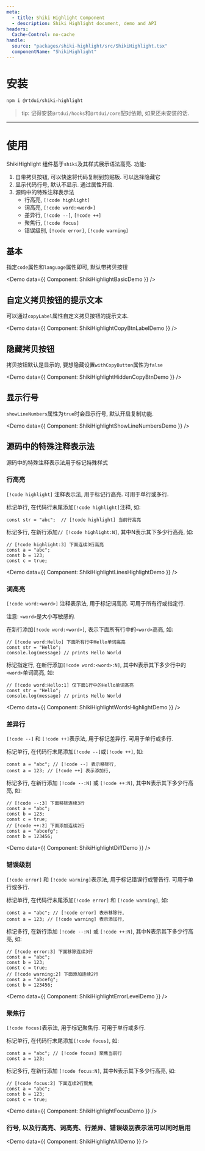 ```yaml
---
meta:
  - title: Shiki Highlight Component
  - description: Shiki Highlight document, demo and API
headers:
  Cache-Control: no-cache
handle:
  source: "packages/shiki-highlight/src/ShikiHighlight.tsx"
  componentName: "ShikiHighlight"
---
```



# 安装

```sh
npm i @rtdui/shiki-highlight
```

> tip: 记得安装`@rtdui/hooks`和`@rtdui/core`配对依赖, 如果还未安装的话.

---

# 使用

ShikiHighlight 组件基于`shiki`及其样式展示语法高亮. 功能:

1. 自带拷贝按钮, 可以快速将代码复制到剪贴板. 可以选择隐藏它
2. 显示代码行号, 默认不显示. 通过属性开启.
3. 源码中的特殊注释表示法
   - 行高亮, `[!code highlight]`
   - 词高亮, `[!code word:<word>]`
   - 差异行, `[!code --]`, `[!code ++]`
   - 聚焦行, `[!code focus]`
   - 错误级别, `[!code error]`, `[!code warning]`

## 基本

指定`code`属性和`language`属性即可, 默认带拷贝按钮

<Demo data={{ Component: ShikiHighlightBasicDemo }} />

## 自定义拷贝按钮的提示文本

可以通过`copyLabel`属性自定义拷贝按钮的提示文本.

<Demo data={{ Component: ShikiHighlightCopyBtnLabelDemo }} />

## 隐藏拷贝按钮

拷贝按钮默认是显示的, 要想隐藏设置`withCopyButton`属性为`false`

<Demo data={{ Component: ShikiHighlightHiddenCopyBtnDemo }} />

## 显示行号

`showLineNumbers`属性为`true`时会显示行号, 默认开启复制功能.

<Demo data={{ Component: ShikiHighlightShowLineNumbersDemo }} />

## 源码中的特殊注释表示法

源码中的特殊注释表示法用于标记特殊样式

### 行高亮

`[!code highlight]` 注释表示法, 用于标记行高亮. 可用于单行或多行.

标记单行, 在代码行末尾添加`[!code highlight]`注释, 如:

```
const str = "abc";  // [!code highlight] 当前行高亮
```

标记多行, 在新行添加`// [!code highlight:N]`, 其中N表示其下多少行高亮, 如:

```
// [!code highlight:3] 下面连续3行高亮
const a = "abc";
const b = 123;
const c = true;
```

<Demo data={{ Component: ShikiHighlightLinesHighlightDemo }} />

### 词高亮

`[!code word:<word>]` 注释表示法, 用于标记词高亮. 可用于所有行或指定行.

注意: `<word>`是大小写敏感的.

在新行添加`[!code word:<word>]`, 表示下面所有行中的`<word>`高亮, 如:

```
// [!code word:Hello] 下面所有行中Hello单词高亮
const str = "Hello";
console.log(message) // prints Hello World
```

标记指定行, 在新行添加`[!code word:<word>:N]`, 其中N表示其下多少行中的`<word>`单词高亮, 如:

```
// [!code word:Hello:1] 仅下面1行中的Hello单词高亮
const str = "Hello";
console.log(message) // prints Hello World
```

<Demo data={{ Component: ShikiHighlightWordsHighlightDemo }} />

### 差异行

`[!code --]` 和 `[!code ++]`表示法, 用于标记差异行. 可用于单行或多行.

标记单行, 在代码行末尾添加`[!code --]`或`[!code ++]`, 如:

```
const a = "abc"; // [!code --] 表示移除行,
const a = 123; // [!code ++] 表示添加行,
```

标记多行, 在新行添加 `[!code --:N]` 或 `[!code ++:N]`, 其中N表示其下多少行高亮, 如:

```
// [!code --:3] 下面移除连续3行
const a = "abc";
const b = 123;
const c = true;
// [!code ++:2] 下面添加连续2行
const a = "abcefg";
const b = 123456;
```

<Demo data={{ Component: ShikiHighlightDiffDemo }} />

### 错误级别

`[!code error]` 和 `[!code warning]`表示法, 用于标记错误行或警告行. 可用于单行或多行.

标记单行, 在代码行末尾添加`[!code error]` 和 `[!code warning]`, 如:

```
const a = "abc"; // [!code error] 表示移除行,
const a = 123; // [!code warning] 表示添加行,
```

标记多行, 在新行添加 `[!code --:N]` 或 `[!code ++:N]`, 其中N表示其下多少行高亮, 如:

```
// [!code error:3] 下面移除连续3行
const a = "abc";
const b = 123;
const c = true;
// [!code warning:2] 下面添加连续2行
const a = "abcefg";
const b = 123456;
```

<Demo data={{ Component: ShikiHighlightErrorLevelDemo }} />

### 聚焦行

`[!code focus]`表示法, 用于标记聚焦行. 可用于单行或多行.

标记单行, 在代码行末尾添加`[!code focus]`, 如:

```
const a = "abc"; // [!code focus] 聚焦当前行
const a = 123;
```

标记多行, 在新行添加 `[!code focus:N]`, 其中N表示其下多少行高亮, 如:

```
// [!code focus:2] 下面连续2行聚焦
const a = "abc";
const b = 123;
const c = true;
```

<Demo data={{ Component: ShikiHighlightFocusDemo }} />

### 行号, 以及行高亮、词高亮、行差异、错误级别表示法可以同时启用

<Demo data={{ Component: ShikiHighlightAllDemo }} />
